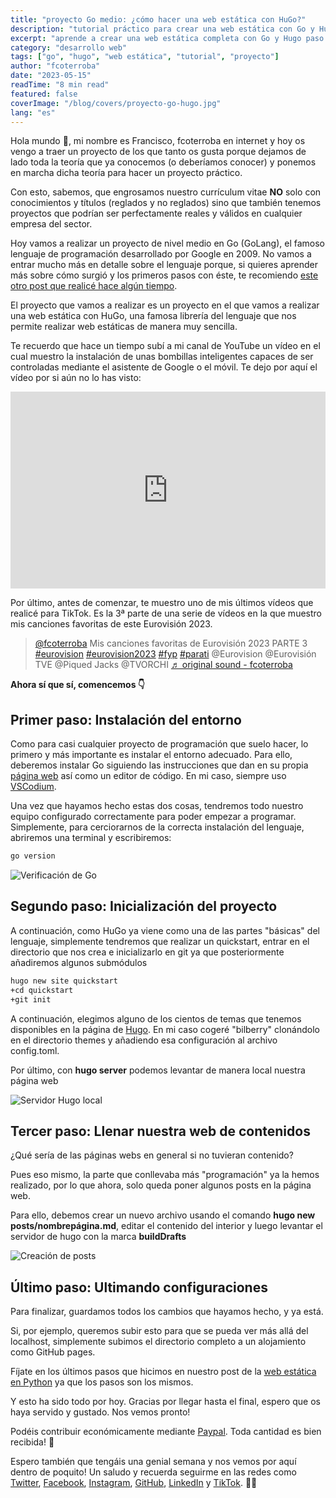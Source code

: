 ```yaml
---
title: "proyecto Go medio: ¿cómo hacer una web estática con HuGo?"
description: "tutorial práctico para crear una web estática con Go y Hugo, desde la instalación hasta el despliegue."
excerpt: "aprende a crear una web estática completa con Go y Hugo paso a paso, incluyendo configuración, contenido y despliegue."
category: "desarrollo web"
tags: ["go", "hugo", "web estática", "tutorial", "proyecto"]
author: "fcoterroba"
date: "2023-05-15"
readTime: "8 min read"
featured: false
coverImage: "/blog/covers/proyecto-go-hugo.jpg"
lang: "es"
---
```


Hola mundo 👋, mi nombre es Francisco, fcoterroba en internet y hoy os vengo a traer un proyecto de los que tanto os gusta porque dejamos de lado toda la teoría que ya conocemos (o deberíamos conocer) y ponemos en marcha dicha teoría para hacer un proyecto práctico.

Con esto, sabemos, que engrosamos nuestro currículum vitae **NO** solo con conocimientos y títulos (reglados y no reglados) sino que también tenemos proyectos que podrían ser perfectamente reales y válidos en cualquier empresa del sector.

Hoy vamos a realizar un proyecto de nivel medio en Go (GoLang), el famoso lenguaje de programación desarrollado por Google en 2009. No vamos a entrar mucho más en detalle sobre el lenguaje porque, si quieres aprender más sobre cómo surgió y los primeros pasos con éste, te recomiendo [este otro post que realicé hace algún tiempo](https://fcoterroba.com/go-que-lenguaje-donde-primer-contacto).

El proyecto que vamos a realizar es un proyecto en el que vamos a realizar una web estática con HuGo, una famosa librería del lenguaje que nos permite realizar web estáticas de manera muy sencilla.

Te recuerdo que hace un tiempo subí a mi canal de YouTube un vídeo en el cual muestro la instalación de unas bombillas inteligentes capaces de ser controladas mediante el asistente de Google o el móvil. Te dejo por aquí el vídeo por si aún no lo has visto:

<iframe src="https://www.youtube.com/embed/RiCPuDhFbwI" allow="accelerometer; autoplay; encrypted-media; gyroscope; picture-in-picture" allowfullscreen width="100%" height="315" frameborder="0"></iframe>

Por último, antes de comenzar, te muestro uno de mis últimos vídeos que realicé para TikTok. Es la 3ª parte de una serie de vídeos en la que muestro mis canciones favoritas de este Eurovisión 2023.

<blockquote class="tiktok-embed" cite="https://www.tiktok.com/@fcoterroba/video/7230585400044096795" data-video-id="7230585400044096795" style="max-width: 605px;min-width: 325px;">
  <section>
    <a target="_blank" title="@fcoterroba" href="https://www.tiktok.com/@fcoterroba?refer=embed" rel="noopener noreferrer">@fcoterroba</a>
    Mis canciones favoritas de Eurovisión 2023 PARTE 3
    <a title="eurovision" target="_blank" href="https://www.tiktok.com/tag/eurovision?refer=embed" rel="noopener noreferrer">#eurovision</a>
    <a title="eurovision2023" target="_blank" href="https://www.tiktok.com/tag/eurovision2023?refer=embed" rel="noopener noreferrer">#eurovision2023</a>
    <a title="fyp" target="_blank" href="https://www.tiktok.com/tag/fyp?refer=embed" rel="noopener noreferrer">#fyp</a>
    <a title="parati" target="_blank" href="https://www.tiktok.com/tag/parati?refer=embed" rel="noopener noreferrer">#parati</a>
    @Eurovision @Eurovisión TVE @Piqued Jacks @TVORCHI
    <a target="_blank" title="♬ original sound - fcoterroba" href="https://www.tiktok.com/music/original-sound-7230585436404534043?refer=embed" rel="noopener noreferrer">♬ original sound - fcoterroba</a>
  </section>
</blockquote>
<script async src="https://www.tiktok.com/embed.js"></script>

**Ahora sí que sí, comencemos 👇**

## Primer paso: Instalación del entorno

Como para casi cualquier proyecto de programación que suelo hacer, lo primero y más importante es instalar el entorno adecuado. Para ello, deberemos instalar Go siguiendo las instrucciones que dan en su propia [página web](https://go.dev/dl/) así como un editor de código. En mi caso, siempre uso [VSCodium](https://vscodium.com/).

Una vez que hayamos hecho estas dos cosas, tendremos todo nuestro equipo configurado correctamente para poder empezar a programar. Simplemente, para cerciorarnos de la correcta instalación del lenguaje, abriremos una terminal y escribiremos:

```bash
go version
```

![Verificación de Go](/blog/go-hugo/imagen.png)

## Segundo paso: Inicialización del proyecto

A continuación, como HuGo ya viene como una de las partes "básicas" del lenguaje, simplemente tendremos que realizar un quickstart, entrar en el directorio que nos crea e inicializarlo en git ya que posteriormente añadiremos algunos submódulos

```bash
hugo new site quickstart
+cd quickstart
+git init
```

A continuación, elegimos alguno de los cientos de temas que tenemos disponibles en la página de [Hugo](https://themes.gohugo.io/). En mi caso cogeré "bilberry" clonándolo en el directorio themes y añadiendo esa configuración al archivo config.toml.

Por último, con **hugo server** podemos levantar de manera local nuestra página web

![Servidor Hugo local](/blog/go-hugo/image-1.png)

## Tercer paso: Llenar nuestra web de contenidos

¿Qué sería de las páginas webs en general si no tuvieran contenido?

Pues eso mismo, la parte que conllevaba más "programación" ya la hemos realizado, por lo que ahora, solo queda poner algunos posts en la página web.

Para ello, debemos crear un nuevo archivo usando el comando **hugo new posts/nombrepágina.md**, editar el contenido del interior y luego levantar el servidor de hugo con la marca **buildDrafts**

![Creación de posts](/blog/go-hugo/image-2.png)

## Último paso: Ultimando configuraciones

Para finalizar, guardamos todos los cambios que hayamos hecho, y ya está.

Si, por ejemplo, queremos subir esto para que se pueda ver más allá del localhost, simplemente subimos el directorio completo a un alojamiento como GitHub pages.

Fíjate en los últimos pasos que hicimos en nuestro post de la [web estática en Python](https://fcoterroba.com/proyecto-python-medio-hacer-web-estatica-pelican) ya que los pasos son los mismos.

Y esto ha sido todo por hoy. Gracias por llegar hasta el final, espero que os haya servido y gustado. Nos vemos pronto!

Podéis contribuir económicamente mediante [Paypal](https://www.paypal.com/paypalme/fcoterroba). Toda cantidad es bien recibida! 🙂

Espero también que tengáis una genial semana y nos vemos por aquí dentro de poquito! Un saludo y recuerda seguirme en las redes como [Twitter](https://twitter.com/fcoterroba), [Facebook](https://www.facebook.com/fcoterroba), [Instagram](https://www.instagram.com/fcoterroba/), [GitHub](https://www.github.com/fcoterroba), [LinkedIn](https://www.linkedin.com/in/fcoterroba/) y [TikTok](https://www.tiktok.com/@fcoterroba). 🤟🏻
